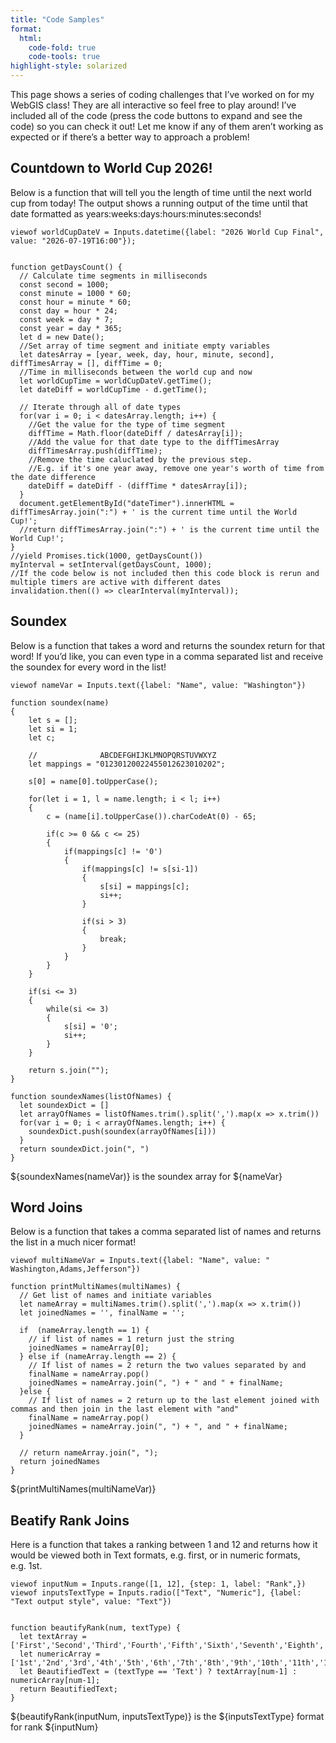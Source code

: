 ```yaml
---
title: "Code Samples"
format:
  html:
    code-fold: true
    code-tools: true
highlight-style: solarized
---
```


This page shows a series of coding challenges that I've worked on for my WebGIS class! They are all interactive so feel free to play around! I've included all of the code (press the code buttons to expand and see the code) so you can check it out! Let me know if any of them aren't working as expected or if there's a better way to approach a problem!

## Countdown to World Cup 2026!

Below is a function that will tell you the length of time until the next world cup from today! The output shows a running output of the time until that date formatted as years:weeks:days:hours:minutes:seconds!

```ojs

viewof worldCupDateV = Inputs.datetime({label: "2026 World Cup Final", value: "2026-07-19T16:00"});


function getDaysCount() {
  // Calculate time segments in milliseconds
  const second = 1000;
  const minute = 1000 * 60;
  const hour = minute * 60;
  const day = hour * 24;
  const week = day * 7;
  const year = day * 365;
  let d = new Date();
  //Set array of time segment and initiate empty variables
  let datesArray = [year, week, day, hour, minute, second], diffTimesArray = [], diffTime = 0;
  //Time in milliseconds between the world cup and now
  let worldCupTime = worldCupDateV.getTime();
  let dateDiff = worldCupTime - d.getTime();

  // Iterate through all of date types
  for(var i = 0; i < datesArray.length; i++) {
    //Get the value for the type of time segment
    diffTime = Math.floor(dateDiff / datesArray[i]);
    //Add the value for that date type to the diffTimesArray
    diffTimesArray.push(diffTime);
    //Remove the time caluclated by the previous step. 
    //E.g. if it's one year away, remove one year's worth of time from the date difference
    dateDiff = dateDiff - (diffTime * datesArray[i]);
  }
  document.getElementById("dateTimer").innerHTML = diffTimesArray.join(":") + ' is the current time until the World Cup!';
  //return diffTimesArray.join(":") + ' is the current time until the World Cup!';
}
//yield Promises.tick(1000, getDaysCount())
myInterval = setInterval(getDaysCount, 1000);
//If the code below is not included then this code block is rerun and multiple timers are active with different dates
invalidation.then(() => clearInterval(myInterval));

```

<p id = "dateTimer">

<p>

## Soundex

Below is a function that takes a word and returns the soundex return for that word! If you'd like, you can even type in a comma separated list and receive the soundex for every word in the list!

```ojs
viewof nameVar = Inputs.text({label: "Name", value: "Washington"})

function soundex(name)
{
    let s = [];
    let si = 1;
    let c;

    //              ABCDEFGHIJKLMNOPQRSTUVWXYZ
    let mappings = "01230120022455012623010202";

    s[0] = name[0].toUpperCase();

    for(let i = 1, l = name.length; i < l; i++)
    {
        c = (name[i].toUpperCase()).charCodeAt(0) - 65;

        if(c >= 0 && c <= 25)
        {
            if(mappings[c] != '0')
            {
                if(mappings[c] != s[si-1])
                {
                    s[si] = mappings[c];
                    si++;
                }

                if(si > 3)
                {
                    break;
                }
            }
        }
    }

    if(si <= 3)
    {
        while(si <= 3)
        {
            s[si] = '0';
            si++;
        }
    }

    return s.join("");
} 

function soundexNames(listOfNames) {
  let soundexDict = []
  let arrayOfNames = listOfNames.trim().split(',').map(x => x.trim())
  for(var i = 0; i < arrayOfNames.length; i++) {
    soundexDict.push(soundex(arrayOfNames[i]))
  }
  return soundexDict.join(", ")
}
```

\${soundexNames(nameVar)} is the soundex array for \${nameVar}

## Word Joins

Below is a function that takes a comma separated list of names and returns the list in a much nicer format!

```ojs
viewof multiNameVar = Inputs.text({label: "Name", value: "   Washington,Adams,Jefferson"})
```

```ojs
function printMultiNames(multiNames) {
  // Get list of names and initiate variables
  let nameArray = multiNames.trim().split(',').map(x => x.trim())
  let joinedNames = '', finalName = '';
  
  if  (nameArray.length == 1) {
    // if list of names = 1 return just the string
    joinedNames = nameArray[0];
  } else if (nameArray.length == 2) {
    // If list of names = 2 return the two values separated by and
    finalName = nameArray.pop()
    joinedNames = nameArray.join(", ") + " and " + finalName;
  }else {
    // If list of names = 2 return up to the last element joined with commas and then join in the last element with "and"
    finalName = nameArray.pop()
    joinedNames = nameArray.join(", ") + ", and " + finalName;
  }
  
  // return nameArray.join(", ");
  return joinedNames
}

```

\${printMultiNames(multiNameVar)}

## Beatify Rank Joins

Here is a function that takes a ranking between 1 and 12 and returns how it would be viewed both in Text formats, e.g. first, or in numeric formats, e.g. 1st.

```ojs
viewof inputNum = Inputs.range([1, 12], {step: 1, label: "Rank",})
viewof inputsTextType = Inputs.radio(["Text", "Numeric"], {label: "Text output style", value: "Text"})


function beautifyRank(num, textType) {
  let textArray = ['First','Second','Third','Fourth','Fifth','Sixth','Seventh','Eighth','Ninth','Tenth','Eleventh','Twelfth'];
  let numericArray = ['1st','2nd','3rd','4th','5th','6th','7th','8th','9th','10th','11th','12th'];
  let BeautifiedText = (textType == 'Text') ? textArray[num-1] : numericArray[num-1];
  return BeautifiedText;
}
```

\${beautifyRank(inputNum, inputsTextType)} is the \${inputsTextType} format for rank \${inputNum}
